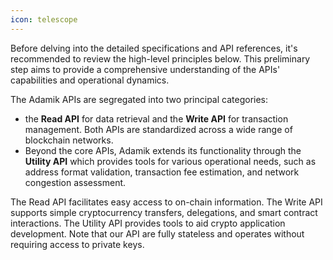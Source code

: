 ```yaml
---
icon: telescope
---
```


Before delving into the detailed specifications and API references, it's recommended to review the high-level principles below. This preliminary step aims to provide a comprehensive understanding of the APIs' capabilities and operational dynamics.


The Adamik APIs are segregated into two principal categories: 
- the **Read API** for data retrieval and the **Write API** for transaction management. Both APIs are standardized across a wide range of blockchain networks.
- Beyond the core APIs, Adamik extends its functionality through the **Utility API** which provides tools for various operational needs, such as address format validation, transaction fee estimation, and network congestion assessment.


<CardGroup cols={3}>
  <Card
    title="Read API"
    icon="readme"
    href="../api-reference/endpoint/get-apichains"
  >
The Read API facilitates easy access to on-chain information.
</Card>
  <Card
    title="Write API"
    icon="pen-to-square"
    href="../api-reference/endpoint/post-apitransactionencode"
  >
The Write API supports simple cryptocurrency transfers, delegations, and smart contract interactions.

  </Card>
  <Card
    title="Utility API"
    icon="gear"
    href="../api-reference/endpoint/post-apiaddressencode"
  >
The Utility API provides tools to aid crypto application development.
</Card>
</CardGroup>

<Info>
  Note that our API are fully stateless and operates without requiring access to private keys.
</Info>

